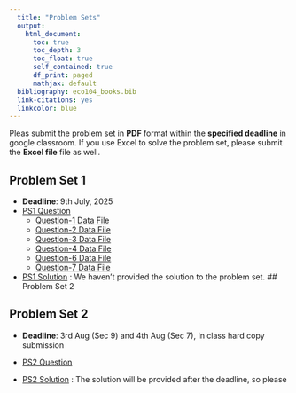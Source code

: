 ```yaml
---
  title: "Problem Sets"
  output: 
    html_document:
      toc: true
      toc_depth: 3
      toc_float: true
      self_contained: true
      df_print: paged
      mathjax: default
  bibliography: eco104_books.bib  
  link-citations: yes
  linkcolor: blue
---
```

  
Pleas submit the problem set in **PDF** format within the **specified deadline** in google classroom. If you use Excel to solve the problem set, please submit the **Excel file**  file as well.

## Problem Set 1

- **Deadline**: 9th July, 2025
- [PS1 Question](problem_sets/ps1/PS_1.pdf)
    - [Question-1 Data File](problem_sets/ps1/DataFiles/question-1.xlsx)
    - [Question-2 Data File](problem_sets/ps1/DataFiles/question-2.xlsx)
    - [Question-3 Data File](problem_sets/ps1/DataFiles/question-3.xlsx)
    - [Question-4 Data File](problem_sets/ps1/DataFiles/question-4.xlsx)
    - [Question-6 Data File](problem_sets/ps1/DataFiles/question-6.xlsx)
    - [Question-7 Data File](problem_sets/ps1/DataFiles/question-7.xlsx)
    
- [PS1 Solution]() : We haven't provided the solution to the problem set. 
## Problem Set 2

## Problem Set 2

- **Deadline**: 3rd Aug (Sec 9) and 4th Aug (Sec 7), In class hard copy submission

- [PS2 Question](problem_sets/ps2/PS_2.pdf)

- [PS2 Solution]() : The solution will be provided after the deadline, so please 

<div style="height:10cm;"></div>

